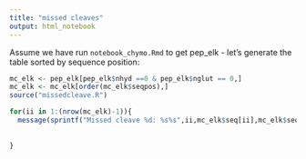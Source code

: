 ---
title: "missed cleaves"
output: html_notebook
---


Assume we have run `notebook_chymo.Rmd` to get pep_elk - let's generate the table sorted by sequence position:

```{r}
mc_elk <- pep_elk[pep_elk$nhyd ==0 & pep_elk$nglut == 0,]
mc_elk <- mc_elk[order(mc_elk$seqpos),]
source("missedcleave.R")
```


```{r}
for(ii in 1:(nrow(mc_elk)-1)){
  message(sprintf("Missed cleave %d: %s%s",ii,mc_elk$seq[ii],mc_elk$seq[ii+1]))
  
  
}

```